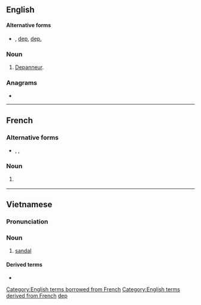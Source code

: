{{also|dep|DEP|đẹp}}
==English==

====Alternative forms====
* {{l|en|dép.}}, [[dep]], [[dep.]]

===Noun===
{{en-noun}}

# {{lb|en|Quebec}} [[depanneur|Depanneur]].

===Anagrams===
* {{anagrams|en|DPE|EDP|EPD|PDE|PED|pde|ped}}

[[Category:English terms borrowed from French]]
[[Category:English terms derived from French]]
[[Category:English terms spelled with É|dep]]

----

==French==

===Alternative forms===
* {{l|fr|dép.}}, {{l|fr|dep}}, {{l|fr|dep.}}

===Noun===
{{fr-noun|m|dép}}

# {{lb|fr|Canada}} {{abbreviation of|dépanneur|lang=fr}}

----

==Vietnamese==

===Pronunciation===
{{vi-pron}}

===Noun===
{{vi-noun}}

# [[sandal]]

====Derived terms====
* {{l|vi|dép tông}}

{{attention|vi}}

{{C|vi|Footwear}}